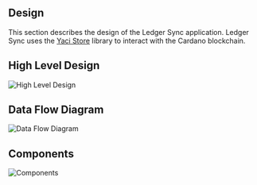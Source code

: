 ## Design

This section describes the design of the Ledger Sync application. Ledger Sync uses the [Yaci Store](https://store.yaci.xyz) library to interact with the Cardano blockchain.


## High Level Design

![High Level Design](/images/high-level-diagram.png)

## Data Flow Diagram

![Data Flow Diagram](/images/data-flow-diagram.png)

## Components

![Components](/images/components.png)
